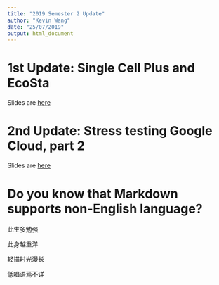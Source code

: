 ```yaml
---
title: "2019 Semester 2 Update"
author: "Kevin Wang"
date: "25/07/2019"
output: html_document
---
```


# 1st Update: Single Cell Plus and EcoSta

Slides are [here](2019S2_progress_scp.pdf)


# 2nd Update: Stress testing Google Cloud, part 2

Slides are [here](2019S2_progress_scp_part2/index.html)



# Do you know that Markdown supports non-English language?

此生多勉强

此身越重洋

轻描时光漫长

低唱语焉不详
